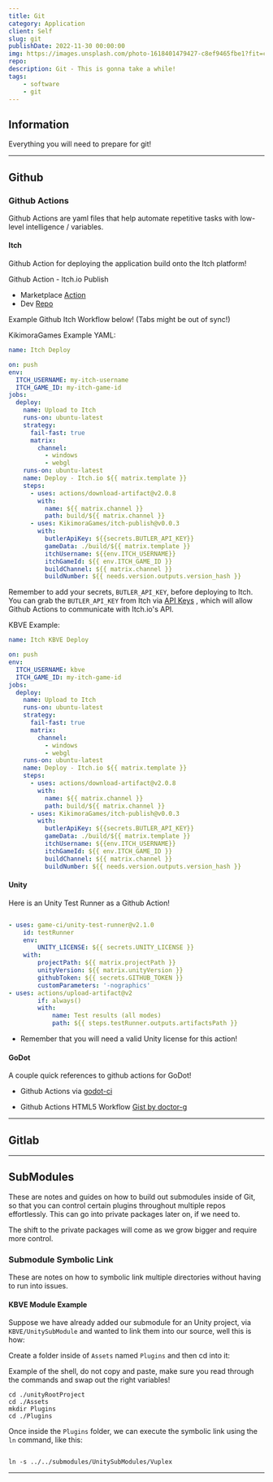 ```yaml
---
title: Git
category: Application
client: Self
slug: git
publishDate: 2022-11-30 00:00:00
img: https://images.unsplash.com/photo-1618401479427-c8ef9465fbe1?fit=crop&w=1400&h=700&q=75
repo:
description: Git - This is gonna take a while!
tags:
    - software
    - git
---
```


## Information

Everything you will need to prepare for git!

---

## Github

### Github Actions

Github Actions are yaml files that help automate repetitive tasks with low-level intelligence / variables.

#### Itch

Github Action for deploying the application build onto the Itch platform!

Github Action - Itch.io Publish

-   Marketplace [Action](https://github.com/marketplace/actions/itch-io-publish)
-   Dev [Repo](https://github.com/KikimoraGames/itch-publish)

Example Github Itch Workflow below! (Tabs might be out of sync!)

KikimoraGames Example YAML:

```yaml
name: Itch Deploy

on: push
env:
  ITCH_USERNAME: my-itch-username
  ITCH_GAME_ID: my-itch-game-id
jobs:
  deploy:
    name: Upload to Itch
    runs-on: ubuntu-latest
    strategy:
      fail-fast: true
      matrix:
        channel:
          - windows
          - webgl
    runs-on: ubuntu-latest
    name: Deploy - Itch.io ${{ matrix.template }}
    steps:
      - uses: actions/download-artifact@v2.0.8
        with:
          name: ${{ matrix.channel }}
          path: build/${{ matrix.channel }}
      - uses: KikimoraGames/itch-publish@v0.0.3
        with:
          butlerApiKey: ${{secrets.BUTLER_API_KEY}}
          gameData: ./build/${{ matrix.template }}
          itchUsername: ${{env.ITCH_USERNAME}}
          itchGameId: ${{ env.ITCH_GAME_ID }}
          buildChannel: ${{ matrix.channel }}
          buildNumber: ${{ needs.version.outputs.version_hash }}

```

Remember to add your secrets, `BUTLER_API_KEY`, before deploying to Itch.
You can grab the `BUTLER_API_KEY` from Itch via [API Keys](https://itch.io/user/settings/api-keys) , which will allow Github Actions to communicate with Itch.io's API.

KBVE Example:

```yaml
name: Itch KBVE Deploy

on: push
env:
  ITCH_USERNAME: kbve
  ITCH_GAME_ID: my-itch-game-id
jobs:
  deploy:
    name: Upload to Itch
    runs-on: ubuntu-latest
    strategy:
      fail-fast: true
      matrix:
        channel:
          - windows
          - webgl
    runs-on: ubuntu-latest
    name: Deploy - Itch.io ${{ matrix.template }}
    steps:
      - uses: actions/download-artifact@v2.0.8
        with:
          name: ${{ matrix.channel }}
          path: build/${{ matrix.channel }}
      - uses: KikimoraGames/itch-publish@v0.0.3
        with:
          butlerApiKey: ${{secrets.BUTLER_API_KEY}}
          gameData: ./build/${{ matrix.template }}
          itchUsername: ${{env.ITCH_USERNAME}}
          itchGameId: ${{ env.ITCH_GAME_ID }}
          buildChannel: ${{ matrix.channel }}
          buildNumber: ${{ needs.version.outputs.version_hash }}
```

#### Unity

Here is an Unity Test Runner as a Github Action!

```yaml

- uses: game-ci/unity-test-runner@v2.1.0
    id: testRunner
    env:
        UNITY_LICENSE: ${{ secrets.UNITY_LICENSE }}
    with:
        projectPath: ${{ matrix.projectPath }}
        unityVersion: ${{ matrix.unityVersion }}
        githubToken: ${{ secrets.GITHUB_TOKEN }}
        customParameters: '-nographics'
- uses: actions/upload-artifact@v2
        if: always()
        with:
            name: Test results (all modes)
            path: ${{ steps.testRunner.outputs.artifactsPath }}

```

-   Remember that you will need a valid Unity license for this action!

#### GoDot

A couple quick references to github actions for GoDot!

-   Github Actions via [godot-ci](https://github.com/marketplace/actions/godot-ci)

-   Github Actions HTML5 Workflow [Gist by doctor-g](https://gist.github.com/doctor-g/57cd32c10beb04fcbd3b83f23f439d37)

---

## Gitlab

---

## SubModules

These are notes and guides on how to build out submodules inside of Git, so that you can control certain plugins throughout multiple repos effortlessly. This can go into private packages later on, if we need to.

The shift to the private packages will come as we grow bigger and require more control.

### Submodule Symbolic Link

These are notes on how to symbolic link multiple directories without having to run into issues.

#### KBVE Module Example

Suppose we have already added our submodule for an Unity project, via `KBVE/UnitySubModule` and wanted to link them into our source, well this is how:

Create a folder inside of `Assets` named `Plugins` and then cd into it:

Example of the shell, do not copy and paste, make sure you read through the commands and swap out the right variables!

```shell
cd ./unityRootProject
cd ./Assets
mkdir Plugins
cd ./Plugins

```

Once inside the `Plugins` folder, we can execute the symbolic link using the `ln` command, like this:

```shell

ln -s ../../submodules/UnitySubModules/Vuplex

```

---
